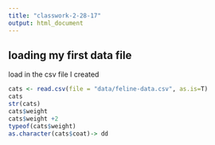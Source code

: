 ```yaml
---
title: "classwork-2-28-17"
output: html_document
---
```


## loading my first data file

load in the csv file I created

```r
cats <- read.csv(file = "data/feline-data.csv", as.is=T)
cats
str(cats)
cats$weight
cats$weight +2
typeof(cats$weight)
as.character(cats$coat)-> dd

```